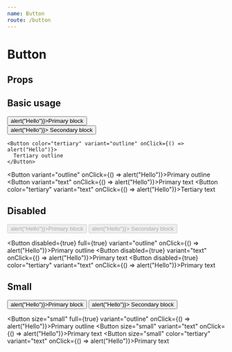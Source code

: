 ```yaml
---
name: Button
route: /button
---
```



# Button

## Props

<Props of={Button} />

## Basic usage

<Playground>
  <Button color="pink.500" full={true} onClick={() => alert("Hello")}>Primary block</Button>
  <div style={{display: "flex"}}>
    <Button color="secondary" onClick={() => alert("Hello")}>
      Secondary block
    </Button>
  
    <Button color="tertiary" variant="outline" onClick={() => alert("Hello")}>
      Tertiary outline
    </Button>
  </div>

  <Button variant="outline" onClick={() => alert("Hello")}>Primary outline</Button>
  <Button variant="text" onClick={() => alert("Hello")}>Primary text</Button>
  <Button color="tertiary" variant="text" onClick={() => alert("Hello")}>Tertiary text</Button>
</Playground>

## Disabled

<Playground>
  <Button disabled={true} onClick={() => alert("Hello")}>Primary block</Button>
  <Button disabled={true} color="secondary" onClick={() => alert("Hello")}>
    Secondary block
  </Button>

  <Button disabled={true} full={true} variant="outline" onClick={() => alert("Hello")}>Primary outline</Button>
  <Button disabled={true} variant="text" onClick={() => alert("Hello")}>Primary text</Button>
  <Button disabled={true} color="tertiary" variant="text" onClick={() => alert("Hello")}>Primary text</Button>

</Playground>

## Small

<Playground>
  <Button  size="small" onClick={() => alert("Hello")}>Primary block</Button>
  <Button  size="small" color="secondary" onClick={() => alert("Hello")}>
    Secondary block
  </Button>

  <Button  size="small" full={true} variant="outline" onClick={() => alert("Hello")}>Primary outline</Button>
  <Button  size="small" variant="text" onClick={() => alert("Hello")}>Primary text</Button>
  <Button  size="small" color="tertiary" variant="text" onClick={() => alert("Hello")}>Primary text</Button>

</Playground>
